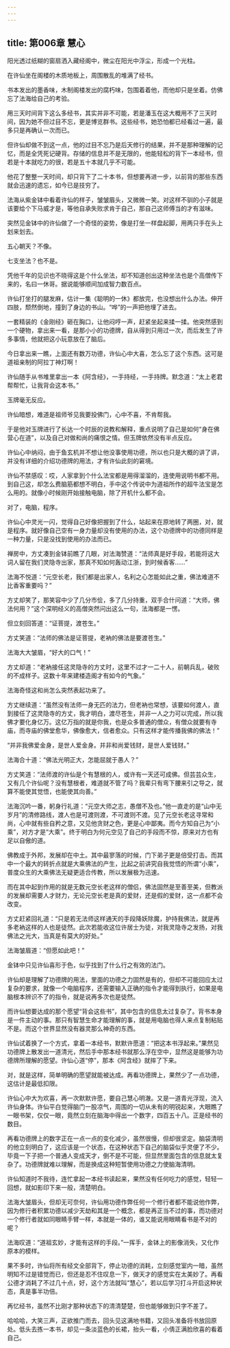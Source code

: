 ```yaml
---
---
---
```

title: 第006章 慧心
---





阳光透过纸糊的窗扇洒入藏经阁中，微尘在阳光中浮尘，形成一个光柱。

在许仙坐在阁楼的木质地板上，周围散乱的堆满了经书。

书本发出的墨香味，木制阁楼发出的腐朽味，包围着着他，而他却只是坐着。仿佛忘了法海给自己的考验。

用三天时间背下这么多经书，其实并非不可能，若是潘玉在这大概用不了三天时间，因为她不但过目不忘，更是博览群书。这些经书，她恐怕都已经看过一遍，最多只是再确认一次而已。

但许仙却做不到这一点，他的过目不忘乃是后天修行的结果，并不是那种理解的记忆，而是全凭死记硬背。存储的信息并不是无限的，他能轻松的背下一本经书，但若是十本就吃力的很，若是五十本就几乎不可能。

他花了整整一天时间，却只背下了二十本书，但想要再进一步，以前背的那些东西就会迅速的遗忘，如今已是技穷了。

法海从紫金钵中看着许仙的样子，皱皱眉头，又微微一笑。对这样不驯的小子就是该要给个下马威才是，等他自承失败求肯于自己，那自己这师傅当的才有滋味。

突然见金钵中的许仙做了一个奇怪的姿势，像是打坐一样盘起脚，用两只手在头上划来划去。

五心朝天？不像。

七支坐法？也不是。

凭他千年的见识也不晓得这是个什么坐法，却不知道创出这种坐法也是个高僧传下来的，名曰一休哥。据说能够顺间加成智力数百点。

许仙打坐打的腿发麻，估计一集《聪明的一休》都放完，也没想出什么办法。伸开四肢，颓然倒地，撞到了身边的书山。“哗”的一声把他埋了进去。

一套精装的《金刚经》砸在胸口，让他闷哼一声，赶紧坐起来揉一揉。他突然感到一个硬物，拿出来一看，是那小小的功德牌，自从得到只用过一次，而后发生了许多事情，他就把这小玩意放在了脑后。

今日拿出来一瞧，上面还有数万功德，许仙心中大喜，怎么忘了这个东西。这可是道祖亲制的阿拉丁神灯啊！

许仙随手从书堆里拿出一本《阿含经》，一手持经，一手持牌。默念道：“太上老君帮帮忙，让我背会这本书。”

玉牌毫无反应。

许仙暗想，难道是祖师爷见我要投佛门，心中不喜，不肯帮我。

于是他对玉牌进行了长达一个时辰的说教和解释，重点说明了自己是如何“身在佛营心在道”，以及自己对做和尚的痛恨之情。但玉牌依然没有半点反应。

许仙心中纳闷，由于鱼玄机并不想让他没事使用功德，所以也只是大概的讲了讲，并没有详细的介绍功德牌的用法，才有许仙此刻的窘境。

许仙不禁感叹：哎，人家拿到个什么法宝都是用得溜溜的，连使用说明书都不用。到自己这，却怎么费脑筋都想不明白，手中这个传说中为道祖所作的超牛法宝是怎么用的。就像小时候刚开始接触电脑，除了开机什么都不会。

对了，电脑，程序。

许仙心中灵光一闪，觉得自己好像把握到了什么，站起来在原地转了两圈，对，就是程序。就好像自己空有一身力量却没有使用的办法，这个功德牌中的功德同样是一种力量，只是没找到使用的办法而已。

禅房中，方丈凑到金钵前瞧了几眼，对法海赞道：“法师真是好手段，若能将这大词人留在我们灵隐寺出家，那真不知如何轰动江浙，到时候香客……”

法海不悦道：“元空长老，我们都是出家人，名利之心怎能如此之重，佛法难道不比香客重要吗？”

方丈却笑了，那笑容中少了几分市侩，多了几分持重，双手合什问道：“大师，佛法何用？”这个深明经义的高僧突然问出这么一句，法海都是一愣。

但立刻回答道：“证菩提，渡苍生。”

方丈笑道：“法师的佛法是证菩提，老衲的佛法是要渡苍生。”

法海大大皱眉，“好大的口气！”

方丈却道：“老衲接任这灵隐寺的方丈时，这里不过才一二十人，前朝兵乱，破败的不成样子。这数十年来建楼造阁才有如今的气象。”

法海奇怪这和尚怎么突然表起功来了。

方丈继续道：“虽然没有法师一身无匹的法力，但老衲也常想，该要如何渡人，直到接任了这灵隐寺的方丈，我才明白，渡尽苍生，并非一人之力可以完成，所以我佛才要化身亿万。这亿万指的就是你我，也是众多普通的僧众，有僧众就要有寺庙，而寺庙的佛堂愈华，佛像愈大，信者愈众。只有这样才能传播我佛的佛法！”

“并非我佛爱金身，是世人爱金身。并非和尚爱钱财，是世人爱钱财。”

法海合十道：“佛法光明正大，怎能屈就于愚人？”

方丈笑道：“法师渡的许仙是个有慧根的人，或许有一天还可成佛。但芸芸众生，又有几个许仙呢？没有慧根者，难道就不管了吗？我辈只有弯下腰来引之导之，就算不能使其觉悟，也能使其向善。”

法海沉吟一番，躬身行礼道：“元空大师之志，愚僧不及也。”他一直走的是“山中无岁月”的清修路线，渡人也是可渡则渡，不可渡则不渡。见了元空长老这寻常和尚，心中就有些自矜之意，又见他贪财之色，更是心中鄙夷。而今方知自己为“小乘”，对方才是“大乘”。终于明白为何元空见了自己的手段而不惊，原来对方也有足以自傲的道。

佛教成于外邦，发展却在中土。其中最寥落的时候，门下弟子更是倍受打击。而其中一个最大的转折点就是大乘佛法的产生，比起之前讲究自我觉悟的所谓“小乘”，普度众生的大乘佛法无疑更适合传教，所以发展极为迅速。

而在其中起到作用的就是无数元空长老这样的僧侣，佛法固然是至善至美，但教派的发展却需要人才财力，无论元空长老是真的爱财，还是假的爱财，这一点都不会改变。

方丈赶紧回礼道：“只是若无法师这样通天的手段降妖除魔，护持我佛法，就是再多老衲这样的人也是徒然。此次若能收这位许居士为徒，对我灵隐寺之发扬，对我佛法之光大，当真是有莫大的好处。”

法海皱眉道：“但愿如此吧！”

金钵中只见许仙喜形于色，似乎找到了什么行之有效的法门。

许仙却是理解了功德牌的用法，里面的功德之力固然是有的，但却不可能回应太过复杂的要求，就像一个电脑程序，还需要输入正确的指令才能得到执行，如果是电脑根本辨识不了的指令，就是说再多次也是徒然。

而许仙想要达成的那个愿望“背会这些书”，其中包含的信息太过复杂了。背书本身是一件主动的事。那只有智慧生命才能理解的事，就是用电脑也得人来点复制粘贴不是。而这个世界显然没有器灵那么神奇的东西。

许仙试着换了一个方式，拿着一本经书，默默许愿道：“把这本书浮起来。”果然见功德牌上散发出一道清光，然后手中那本经书就那么浮在空中，显然这是能够为功德牌所理解的愿望。许仙心道“停”，那本《阿含经》就摔了下来。

对，就是这样，简单明确的愿望就能被达成。再看功德牌上，果然少了一点功德，这估计是最低扣限。

许仙心中大为欢喜，再一次默默许愿，要自己慧心明澈。又是一道青光浮现，流入许仙身体。许仙平白觉得脑门一股凉气，周围的一切从未有的明锐起来，大眼瞧了一眼书架，仅仅一眼，竟然立刻在脑海中得出一个数字，四百五十八。正是经书的数目。

再看功德牌上的数字正在一点一点的变化减少，虽然很慢，但却很坚定。脑袋清明的他立刻明白了，这应该是一个状态，在这种状态下自己的脑袋似乎灵便了不少。毕竟一下子把一个普通人变成天才，倒不是不可能，但显然里面包含的信息就太复杂了。功德牌就难以理解，而是换成这种短暂使用功德之力使脑海清明。

许仙知道时不我待，连忙拿起一本经书读起来，果然没有任何吃力的感觉，轻轻一回想，就如影印下来一般，清楚明白。

法海大皱眉头，但却无可奈何，许仙用功德作弊任何一个修行者都不能说他作弊，因为修行者积累功德以减少天劫和其是一个概念，都是再正当不过的事，而功德对一个修行者就如同眼睛手臂一样，本就是一体的，谁又能说用眼睛看书是不对的呢？

法海叹道：“道祖玄妙，才能有这样的手段。”一挥手，金钵上的影像消失，又化作原本的模样。

果不多时，许仙将所有经文全部背下，停止功德的消耗，立刻感觉室内一暗，虽然明知不过是错觉而已，但还是忍不住叹息一下，做天才的感觉实在太美妙了。再看公德才消耗了不过几十点，好，这个方法就叫“慧心”，若以后学习打斗开启这种状态，真是事半功倍。

再忆经书，虽然不比刚才那种状态下的清清楚楚，但也能够做到只字不差了。

哈哈哈，大笑三声，正欲推门而去，回头见这满地书籍，又回头准备将书放回原处。低头去拣一本书，却见一条淡蓝色的长裙，抬头一看，小倩正满脸欣喜的看着自己。